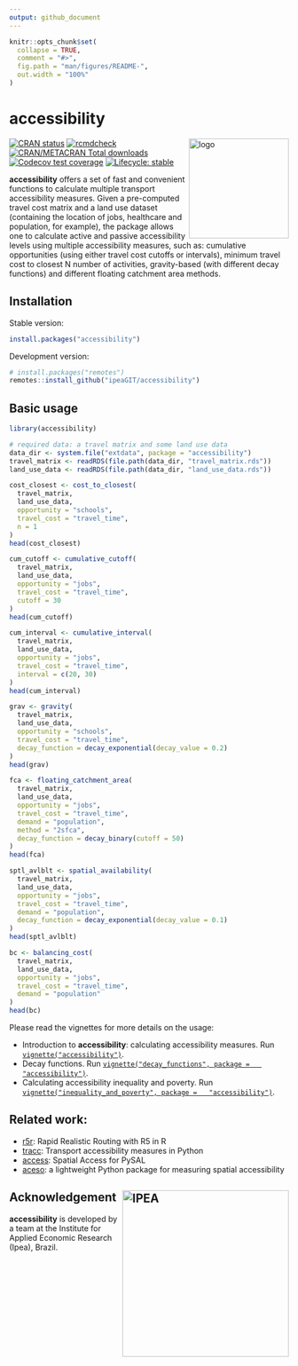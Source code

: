 ```yaml
---
output: github_document
---
```


```r
knitr::opts_chunk$set(
  collapse = TRUE,
  comment = "#>",
  fig.path = "man/figures/README-",
  out.width = "100%"
)
```

# accessibility

<img align="right" src="man/figures/logo.png" alt="logo" width="180">

[![CRAN
status](https://www.r-pkg.org/badges/version/accessibility)](https://CRAN.R-project.org/package=accessibility)
[![rcmdcheck](https://github.com/ipeaGIT/accessibility/workflows/rcmdcheck/badge.svg)](https://github.com/ipeaGIT/accessibility/actions)
[![CRAN/METACRAN Total downloads](http://cranlogs.r-pkg.org/badges/grand-total/accessibility?color=yellow)](https://CRAN.R-project.org/package=accessibility)
[![Codecov test coverage](https://codecov.io/gh/ipeaGIT/accessibility/branch/main/graph/badge.svg)](https://app.codecov.io/gh/ipeaGIT/accessibility?branch=main)
[![Lifecycle: stable](https://lifecycle.r-lib.org/articles/figures/lifecycle-stable.svg)](https://lifecycle.r-lib.org/articles/stages.html) 

**accessibility** offers a set of fast and convenient functions to calculate
multiple transport accessibility measures. Given a pre-computed travel cost
matrix and a land use dataset (containing the location of jobs, healthcare and
population, for example), the package allows one to calculate active and
passive accessibility levels using multiple accessibility measures, such as:
cumulative opportunities (using either travel cost cutoffs or intervals),
minimum travel cost to closest N number of activities, gravity-based (with
different decay functions) and different floating catchment area methods.

## Installation

Stable version:

```r
install.packages("accessibility")
```

Development version:

```r
# install.packages("remotes")
remotes::install_github("ipeaGIT/accessibility")
```

## Basic usage

```r
library(accessibility)

# required data: a travel matrix and some land use data
data_dir <- system.file("extdata", package = "accessibility")
travel_matrix <- readRDS(file.path(data_dir, "travel_matrix.rds"))
land_use_data <- readRDS(file.path(data_dir, "land_use_data.rds"))

cost_closest <- cost_to_closest(
  travel_matrix,
  land_use_data,
  opportunity = "schools",
  travel_cost = "travel_time",
  n = 1
)
head(cost_closest)

cum_cutoff <- cumulative_cutoff(
  travel_matrix,
  land_use_data,
  opportunity = "jobs",
  travel_cost = "travel_time",
  cutoff = 30
)
head(cum_cutoff)

cum_interval <- cumulative_interval(
  travel_matrix,
  land_use_data,
  opportunity = "jobs",
  travel_cost = "travel_time",
  interval = c(20, 30)
)
head(cum_interval)

grav <- gravity(
  travel_matrix,
  land_use_data,
  opportunity = "schools",
  travel_cost = "travel_time",
  decay_function = decay_exponential(decay_value = 0.2)
)
head(grav)

fca <- floating_catchment_area(
  travel_matrix,
  land_use_data,
  opportunity = "jobs",
  travel_cost = "travel_time",
  demand = "population",
  method = "2sfca",
  decay_function = decay_binary(cutoff = 50)
)
head(fca)

sptl_avlblt <- spatial_availability(
  travel_matrix,
  land_use_data,
  opportunity = "jobs",
  travel_cost = "travel_time",
  demand = "population",
  decay_function = decay_exponential(decay_value = 0.1)
)
head(sptl_avlblt)

bc <- balancing_cost(
  travel_matrix,
  land_use_data,
  opportunity = "jobs",
  travel_cost = "travel_time",
  demand = "population"
)
head(bc)
```

Please read the vignettes for more details on the usage:

- Introduction to **accessibility**: calculating accessibility measures. Run
  [`vignette("accessibility")`](https://ipeagit.github.io/accessibility/articles/accessibility.html).
- Decay functions. Run [`vignette("decay_functions", package =
  "accessibility")`](https://ipeagit.github.io/accessibility/articles/decay_functions.html).
- Calculating accessibility inequality and poverty. Run
  [`vignette("inequality_and_poverty", package =
  "accessibility")`](https://ipeagit.github.io/accessibility/articles/inequality_and_poverty.html).

## Related work:

- [r5r](https://github.com/ipeaGIT/r5r): Rapid Realistic Routing with R5 in R
- [tracc](https://github.com/jamaps/tracc): Transport accessibility measures in Python
- [access](https://access.readthedocs.io/en/latest/): Spatial Access for PySAL
- [aceso](https://github.com/tetraptych/aceso): a lightweight Python package for measuring spatial accessibility

## Acknowledgement <a href="https://www.ipea.gov.br"><img src="man/figures/ipea_logo.png" alt="IPEA" align="right" width="300"/></a>

**accessibility** is developed by a team at the Institute for Applied Economic Research (Ipea), Brazil.
